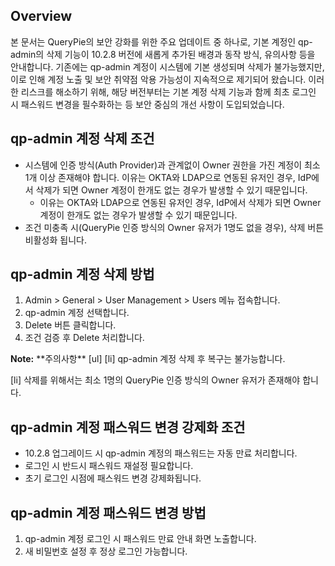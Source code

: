 ## Overview
본 문서는 QueryPie의 보안 강화를 위한 주요 업데이트 중 하나로, 기본 계정인 qp-admin의 삭제 기능이 10.2.8 버전에 새롭게 추가된 배경과 동작 방식, 유의사항 등을 안내합니다. 기존에는 qp-admin 계정이 시스템에 기본 생성되며 삭제가 불가능했지만, 이로 인해 계정 노출 및 보안 취약점 악용 가능성이 지속적으로 제기되어 왔습니다. 이러한 리스크를 해소하기 위해, 해당 버전부터는 기본 계정 삭제 기능과 함께 최초 로그인 시 패스워드 변경을 필수화하는 등 보안 중심의 개선 사항이 도입되었습니다.

## qp-admin 계정 삭제 조건
* 시스템에 인증 방식(Auth Provider)과 관계없이 Owner 권한을 가진 계정이 최소 1개 이상 존재해야 합니다. 이유는 OKTA와 LDAP으로 연동된 유저인 경우, IdP에서 삭제가 되면 Owner 계정이 한개도 없는 경우가 발생할 수 있기 때문입니다.
  * 이유는 OKTA와 LDAP으로 연동된 유저인 경우, IdP에서 삭제가 되면 Owner 계정이 한개도 없는 경우가 발생할 수 있기 때문입니다.
* 조건 미충족 시(QueryPie 인증 방식의 Owner 유저가 1명도 없을 경우), 삭제 버튼 비활성화 됩니다.

## qp-admin 계정 삭제 방법
1. Admin > General > User Management > Users 메뉴 접속합니다.
2. qp-admin 계정 선택합니다.
3. Delete 버튼 클릭합니다.
4. 조건 검증 후 Delete 처리합니다.

<div class="alert alert-info">
  <i class="fas fa-info-circle"></i> <strong>Note:</strong> **주의사항** 
[ul]
[li]
qp-admin 계정 삭제 후 복구는 불가능합니다. 

[li]
삭제를 위해서는 최소 1명의 QueryPie 인증 방식의 Owner 유저가 존재해야 합니다. 



</div>

## qp-admin 계정 패스워드 변경 강제화 조건
* 10.2.8 업그레이드 시 qp-admin 계정의 패스워드는 자동 만료 처리합니다.
* 로그인 시 반드시 패스워드 재설정 필요합니다.
* 초기 로그인 시점에 패스워드 변경 강제화됩니다.

## qp-admin 계정 패스워드 변경 방법
1. qp-admin 계정 로그인 시 패스워드 만료 안내 화면 노출합니다.
2. 새 비밀번호 설정 후 정상 로그인 가능합니다.

